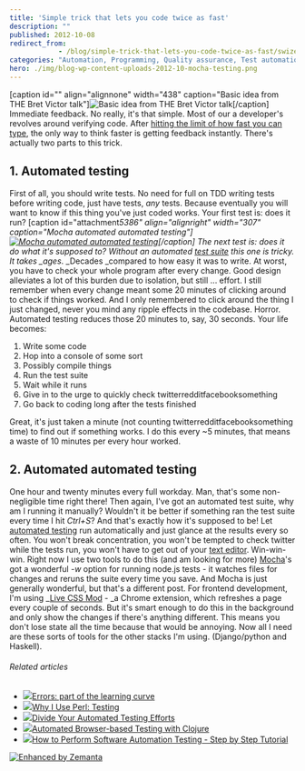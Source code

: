```yaml
---
title: 'Simple trick that lets you code twice as fast'
description: ""
published: 2012-10-08
redirect_from: 
            - /blog/simple-trick-that-lets-you-code-twice-as-fast/swizec/5382
categories: "Automation, Programming, Quality assurance, Test automation, Test suite, Uncategorized"
hero: ./img/blog-wp-content-uploads-2012-10-mocha-testing.png
---
```

\[caption id=&quot;&quot; align=&quot;alignnone&quot; width=&quot;438&quot; caption=&quot;Basic idea from THE Bret Victor talk&quot;]![Basic idea from THE Bret Victor talk](http://icant.co.uk/talks/h5/pictures/smashingconf/shorterjourney.jpg "Basic idea from THE Bret Victor talk")\[/caption] Immediate feedback. No really, it&#x27;s that simple. Most of our a developer&#x27;s revolves around verifying code. After [hitting the limit of how fast you can type](http://swizec.com/blog/ive-hit-a-glass-ceiling-of-coding-productivity-now-what/swizec/5191 "I’ve hit a glass ceiling of coding productivity. Now what?"), the only way to think faster is getting feedback instantly. There&#x27;s actually two parts to this trick.

## 1. Automated testing

First of all, you should write tests. No need for full on TDD writing tests before writing code, just have tests, _any_ tests. Because eventually you will want to know if this thing you&#x27;ve just coded works. Your first test is: does it run? \[caption id=&quot;attachment*5386&quot; align=&quot;alignright&quot; width=&quot;307&quot; caption=&quot;Mocha automated automated testing&quot;][![Mocha automated automated testing](http://swizec.com/blog/wp-content/uploads/2012/10/mocha-testing.png "Mocha automated automated testing")](./img/blog-wp-content-uploads-2012-10-mocha-testing.png)\[/caption] The next test is: does it do what it&#x27;s supposed to? Without an automated [test suite](http://en.wikipedia.org/wiki/Test_suite "Test suite") this one is tricky. It takes \_ages*. \_Decades \_compared to how easy it was to write. At worst, you have to check your whole program after every change. Good design alleviates a lot of this burden due to isolation, but still ... effort. I still remember when every change meant some 20 minutes of clicking around to check if things worked. And I only remembered to click around the thing I just changed, never you mind any ripple effects in the codebase. Horror. Automated testing reduces those 20 minutes to, say, 30 seconds. Your life becomes:

1. Write some code
2. Hop into a console of some sort
3. Possibly compile things
4. Run the test suite
5. Wait while it runs
6. Give in to the urge to quickly check twitterredditfacebooksomething
7. Go back to coding long after the tests finished

Great, it&#x27;s just taken a minute (not counting twitterredditfacebooksomething time) to find out if something works. I do this every ~5 minutes, that means a waste of 10 minutes per every hour worked.

## 2. Automated automated testing

One hour and twenty minutes every full workday. Man, that&#x27;s some non-negligible time right there! Then again, I&#x27;ve got an automated test suite, why am I running it manually? Wouldn&#x27;t it be better if something ran the test suite every time I hit _Ctrl+S_? And that&#x27;s exactly how it&#x27;s supposed to be! Let [automated testing](http://en.wikipedia.org/wiki/Test_automation "Test automation") run automatically and just glance at the results every so often. You won&#x27;t break concentration, you won&#x27;t be tempted to check twitter while the tests run, you won&#x27;t have to get out of your [text editor](http://en.wikipedia.org/wiki/Text_editor "Text editor"). Win-win-win. Right now I use two tools to do this (and am looking for more) [Mocha](http://visionmedia.github.com/mocha/)&#x27;s got a wonderful _-w_ option for running node.js tests - it watches files for changes and reruns the suite every time you save. And Mocha is just generally wonderful, but that&#x27;s a different post. For frontend development, I&#x27;m using \_[Live CSS Mod](https://chrome.google.com/webstore/detail/live-css-mod/pcfngkdgaccedbamgamojgomaibafdcg) - \_a Chrome extension, which refreshes a page every couple of seconds. But it&#x27;s smart enough to do this in the background and only show the changes if there&#x27;s anything different. This means you don&#x27;t lose state all the time because that would be annoying. Now all I need are these sorts of tools for the other stacks I&#x27;m using. (Django/python and Haskell).

###### Related articles

- [![](http://i.zemanta.com/noimg_124_80_80.jpg)](http://css.dzone.com/articles/errors-part-learning-curve)[Errors: part of the learning curve](http://css.dzone.com/articles/errors-part-learning-curve)
- [![](http://i.zemanta.com/noimg_2_80_80.jpg)](http://www.modernperlbooks.com/mt/2012/08/why-i-use-perl-testing.html)[Why I Use Perl: Testing](http://www.modernperlbooks.com/mt/2012/08/why-i-use-perl-testing.html)
- [![](http://i.zemanta.com/115656693_80_80.jpg)](http://blog.smartbear.com/software-quality/bid/201324/Divide-Your-Automated-Testing-Efforts)[Divide Your Automated Testing Efforts](http://blog.smartbear.com/software-quality/bid/201324/Divide-Your-Automated-Testing-Efforts)
- [![](http://i.zemanta.com/noimg_71_80_80.jpg)](http://corfield.org/blog/post.cfm/automated-browser-based-testing-with-clojure)[Automated Browser-based Testing with Clojure](http://corfield.org/blog/post.cfm/automated-browser-based-testing-with-clojure)
- [![](http://i.zemanta.com/noimg_113_80_80.jpg)](http://www.techwench.com/how-to-perform-software-automation-testing-step-by-step-tutorial/)[How to Perform Software Automation Testing - Step by Step Tutorial](http://www.techwench.com/how-to-perform-software-automation-testing-step-by-step-tutorial/)

[![Enhanced by Zemanta](http://img.zemanta.com/zemified_e.png?x-id=c3e2471f-2e38-487a-a839-306d9e4f87b9)](http://www.zemanta.com/?px "Enhanced by Zemanta")
